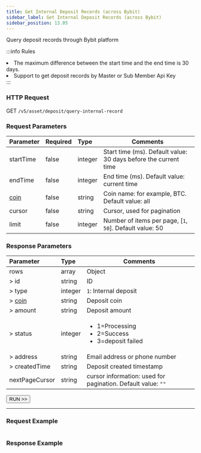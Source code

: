 ```yaml
---
title: Get Internal Deposit Records (across Bybit)
sidebar_label: Get Internal Deposit Records (across Bybit)
sidebar_position: 13.05
---
```

Query deposit records through Bybit platform

:::info Rules
<li>The maximum difference between the start time and the end time is 30 days.</li>
<li>Support to get deposit records by Master or Sub Member Api Key</li>
:::

### HTTP Request
GET `/v5/asset/deposit/query-internal-record`

### Request Parameters
| Parameter | Required | Type | Comments|
|:----- |:-------|:-----|------ |
|startTime |false |integer |Start time (ms). Default value: 30 days before the current time |
|endTime |false |integer |End time (ms). Default value: current time |
|[coin](../enum#coin) |false |string |Coin name: for example, BTC. Default value: all |
|cursor |false |string |Cursor, used for pagination |
|limit |false |integer |Number of items per page, [`1`, `50`]. Default value: 50 |

### Response Parameters
| Parameter | Type | Comments|
|:----- |:-----|----- |
|rows|array |Object|
|> id|string|ID|
|> type|integer|`1`: Internal deposit|
|> [coin](../enum#coin)|string |Deposit coin |
|> amount|string|Deposit amount|
|> status|integer |<ul><li>1=Processing</li><li>2=Success</li><li>3=deposit failed</li></ul>|
|> address|string|Email address or phone number|
|> createdTime|string|Deposit created timestamp|
|nextPageCursor|string|cursor information: used for pagination. Default value: `""`|

<a href="/api-explorer/v5/asset/internal-deposit-record"><Button>RUN >></Button></a>

---

### Request Example

```http

```

### Response Example

```json

```
